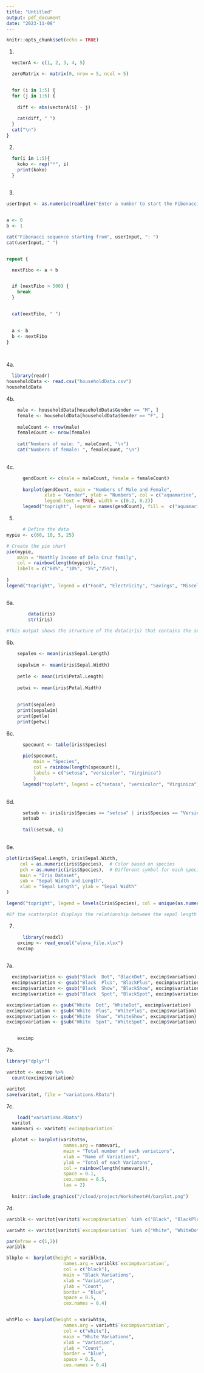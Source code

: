 ```yaml
---
title: "Untitled"
output: pdf_document
date: "2023-11-08"
---
```


```r
knitr::opts_chunk$set(echo = TRUE)
```


1.

```r
  vectorA <- c(1, 2, 3, 4, 5)

  zeroMatrix <- matrix(0, nrow = 5, ncol = 5)


  for (i in 1:5) {
  for (j in 1:5) {
    
    diff <- abs(vectorA[i] - j)
    
    cat(diff, " ")
  }
  cat("\n")
}
```      

2.
```r
  for(i in 1:5){
    koko <- rep("*", i)
    print(koko)
  }
      
```

3.
```r
     
userInput <- as.numeric(readline("Enter a number to start the Fibonacci sequence: "))


a <- 0
b <- 1

cat("Fibonacci sequence starting from", userInput, ": ")
cat(userInput, " ")


repeat {

  nextFibo <- a + b


  if (nextFibo > 500) {
    break
  }


  cat(nextFibo, " ")

 
  a <- b
  b <- nextFibo
}

          
```
4a.
```r
  library(readr)
householdData <- read.csv("householdData.csv")
householdData
```
4b.
```r
    male <- householdData[householdData$Gender == "M", ]
    female <- householdData[householdData$Gender == "F", ]
    
    maleCount <- nrow(male)
    femaleCount <- nrow(female)
    
    cat("Numbers of male: ", maleCount, "\n")
    cat("Numbers of female: ", femaleCount, "\n")
  
```
4c.
```r
      gendCount <- c(male = maleCount, female = femaleCount)
      
      barplot(gendCount, main = "Numbers of Male and Female",
              xlab = "Gender", ylab = "Numbers", col = c("aquamarine", "magenta"),
              legend.text = TRUE, width = c(0.2, 0.2))
      legend("topright", legend = names(gendCount), fill =  c("aquamarine", "magenta"))
```
5.
```r
      # Define the data
mypie <- c(60, 10, 5, 25)

# Create the pie chart
pie(mypie, 
    main = "Monthly Income of Dela Cruz family",
    col = rainbow(length(mypie)),
    labels = c("60%", "10%", "5%","25%"),
    
)
legend("topright", legend = c("Food", "Electricity", "Savings", "Miscellaneous"), fill = rainbow(length(mypie)))



```
6a.
```r
        data(iris)
        str(iris)
        
#This output shows the structure of the data(iris) that contains the sepal length, sepal width, petal length, petal width, and species, including the objects and variables.
```
6b.
```r

    sepalen <- mean(iris$Sepal.Length)
    
    sepalwim <- mean(iris$Sepal.Width)
   
    petle <- mean(iris$Petal.Length)
    
    petwi <- mean(iris$Petal.Width)
    
    
    print(sepalen)
    print(sepalwim)
    print(petle)
    print(petwi)
```
6c.
```r

      specount <- table(iris$Species)
      
      pie(specount,
          main = "Species",
          col = rainbow(length(specount)),
          labels = c("setosa", "versicolor", "Virginica")
          )
      legend("topleft", legend = c("setosa", "versicolor", "Virginica"), fill = rainbow(length(specount)))
          
```
6d.
```r
      
      setsub <- iris[iris$Species == "setosa" | iris$Species == "Versicolor" | iris$Species == "virginica", ]
      setsub
      
      tail(setsub, 6)
      
```
6e.
```r
    
plot(iris$Sepal.Length, iris$Sepal.Width, 
     col = as.numeric(iris$Species),  # Color based on species
     pch = as.numeric(iris$Species),  # Different symbol for each species
     main = "Iris Dataset",
     sub = "Sepal Width and Length",
     xlab = "Sepal Length", ylab = "Sepal Width"
)

legend("topright", legend = levels(iris$Species), col = unique(as.numeric(iris$Species)), pch = unique(as.numeric(iris$Species)))

#6f the scatterplot displays the relationship between the sepal length and width.

```
7.
```r
      library(readxl)
    excimp <- read_excel("alexa_file.xlsx")
    excimp
    
```
7a.
```r
  excimp$variation <- gsub("Black  Dot", "BlackDot", excimp$variation)
  excimp$variation <- gsub("Black  Plus", "BlackPlus", excimp$variation)
  excimp$variation <- gsub("Black  Show", "BlackShow", excimp$variation)
  excimp$variation <- gsub("Black  Spot", "BlackSpot", excimp$variation)

excimp$variation <- gsub("White  Dot", "WhiteDot", excimp$variation)
excimp$variation <- gsub("White  Plus", "WhitePlus", excimp$variation)
excimp$variation <- gsub("White  Show", "WhiteShow", excimp$variation)
excimp$variation <- gsub("White  Spot", "WhiteSpot", excimp$variation)


    excimp
```
7b.
```r
library("dplyr")

varitot <- excimp %>% 
  count(excimp$variation)

varitot
save(varitot, file = "variations.RData")
```
7c.
```r
    load("variations.RData")
  varitot
  namevari <- varitot$`excimp$variation`

  plotot <- barplot(varitot$n,
                     names.arg = namevari,
                     main = "Total number of each variations",
                     xlab = "Name of Variations",
                     ylab = "Total of each Variatons",
                     col = rainbow(length(namevari)),
                     space = 0.1,
                     cex.names = 0.5,
                     las = 2)
  
  knitr::include_graphics("/cloud/project/Worksheet#4/barplot.png")


```
7d.
```r

variblk <- varitot[varitot$`excimp$variation` %in% c("Black", "BlackPlus" , "BlackShow" ,"BlackSpot" , "BlackDot"), ]

variwht <- varitot[varitot$`excimp$variation` %in% c("White", "WhiteDot", "WhitePlus", "WhiteShow", "WhiteSpot"), ]

par(mfrow = c(1,2))
variblk

blkplo <- barplot(height = variblk$n,
                     names.arg = variblk$`excimp$variation`,
                     col = c("black"),
                     main = "Black Variations",
                     xlab = "Variation",
                     ylab = "Count",
                     border = "blue",
                     space = 0.5,
                     cex.names = 0.4)


whtPlo <- barplot(height = variwht$n,
                     names.arg = variwht$`excimp$variation`,
                     col = c("white"),
                     main = "White Variations",
                     xlab = "Variation",
                     ylab = "Count",
                     border = "blue",
                     space = 0.5,
                     cex.names = 0.4)

```






























